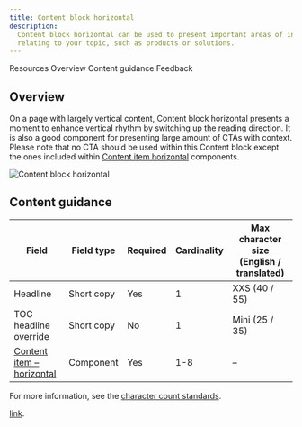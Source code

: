 ```yaml
---
title: Content block horizontal
description:
  Content block horizontal can be used to present important areas of interest
  relating to your topic, such as products or solutions.
---
```



<ComponentDescription name="Content block horizontal" type="layout" />

<AnchorLinks>

<AnchorLink>Resources</AnchorLink>
<AnchorLink>Overview</AnchorLink>
<AnchorLink>Content guidance</AnchorLink>
<AnchorLink>Feedback</AnchorLink>

</AnchorLinks>

<ResourceLinks name="Content block horizontal" type="layout" />

## Overview

On a page with largely vertical content, Content block horizontal presents a
moment to enhance vertical rhythm by switching up the reading direction. It is also
a good component for presenting large amount of CTAs with context. Please note
that no CTA should be used within this Content block except the ones included
within
[Content item horizontal](https://www.ibm.com/standards/carbon/components/content-item-horizontal)
components.

<Row>
<Column colMd={6} colLg={8}>

![Content block horizontal](../../images/component/content-block-horizontal/contentblockhorizontal-overview.png)

</Column>
</Row>

## Content guidance

| Field                                                                                                | Field type | Required | Cardinality | Max character size (English / translated) |
| ---------------------------------------------------------------------------------------------------- | ---------- | -------- | ----------- | ----------------------------------------- |
| Headline                                                                                             | Short copy | Yes      | 1           | XXS (40 / 55)                             |
| TOC headline override                                                                                | Short copy | No       | 1           | Mini (25 / 35)                            |
| [Content item – horizontal](https://www.ibm.com/standards/carbon/components/content-item-horizontal) | Component  | Yes      | 1-8         | –                                         |

For more information, see the [character count standards](https://github.com/carbon-design-system/carbon-for-ibm-dotcom-website/wiki/Character-count-standards).

<a href="https://github.com/carbon-design-system/carbon-for-ibm-dotcom-website/wiki/Character-count-standards" target="_blank" rel="noreferrer noopener nofollow">link</a>.

<ComponentFooter name="Content block horizontal" type="layout" />
